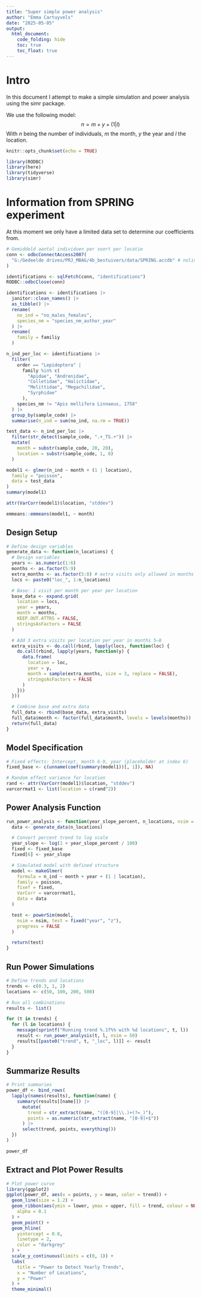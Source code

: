 ```yaml
---
title: "Super simple power analysis"
author: "Emma Cartuyvels"
date: "2025-05-05"
output:
  html_document:
    code_folding: hide
    toc: true
    toc_float: true
---
```

# Intro

In this document I attempt to make a simple simulation and power analysis using the simr package.

We use the following model:
$$
n = m + y + (1|l)
$$
With $n$ being the number of individuals, $m$ the month, $y$ the year and $l$ the location.

```r
knitr::opts_chunk$set(echo = TRUE)

library(RODBC)
library(here)
library(tidyverse)
library(simr)
```

# Information from SPRING experiment

At this moment we only have a limited data set to determine our coefficients from.

```r
# Gemiddeld aantal individuen per soort per locatie
conn <- odbcConnectAccess2007(
  "G:/Gedeelde drives/PRJ_MBAG/4b_bestuivers/data/SPRING.accdb" # nolint
)

identifications <- sqlFetch(conn, "identifications")
RODBC::odbcClose(conn)

identifications <- identifications |>
  janitor::clean_names() |>
  as_tibble() |>
  rename(
    no_ind = "no_males_females",
    species_nm = "species_nm_author_year"
  ) |>
  rename(
    family = familiy
  )

n_ind_per_loc <- identifications |>
  filter(
    order == "Lepidoptera" |
      family %in% c(
        "Apidae", "Andrenidae",
        "Colletidae", "Halictidae",
        "Melittidae", "Megachilidae",
        "Syrphidae"
      ),
    species_nm != "Apis mellifera Linnaeus, 1758"
  ) |>
  group_by(sample_code) |>
  summarise(n_ind = sum(no_ind, na.rm = TRUE))
```

```r
test_data <- n_ind_per_loc |>
  filter(str_detect(sample_code, ".+_TS.+")) |>
  mutate(
    month = substr(sample_code, 20, 20),
    location = substr(sample_code, 1, 8)
  )
```

```r
model1 <- glmer(n_ind ~ month + (1 | location),
  family = "poisson",
  data = test_data
)
summary(model1)

attr(VarCorr(model1)$location, "stddev")
```

```r
emmeans::emmeans(model1, ~ month)
```


## Design Setup

```r
# Define design variables
generate_data <- function(n_locations) {
  # Design variables
  years <- as.numeric(1:6)
  months <- as.factor(5:9)
  extra_months <- as.factor(5:8) # extra visits only allowed in months 5–8
  locs <- paste0("loc_", 1:n_locations)

  # Base: 1 visit per month per year per location
  base_data <- expand.grid(
    location = locs,
    year = years,
    month = months,
    KEEP.OUT.ATTRS = FALSE,
    stringsAsFactors = FALSE
  )

  # Add 3 extra visits per location per year in months 5–8
  extra_visits <- do.call(rbind, lapply(locs, function(loc) {
    do.call(rbind, lapply(years, function(y) {
      data.frame(
        location = loc,
        year = y,
        month = sample(extra_months, size = 3, replace = FALSE),
        stringsAsFactors = FALSE
      )
    }))
  }))

  # Combine base and extra data
  full_data <- rbind(base_data, extra_visits)
  full_data$month <- factor(full_data$month, levels = levels(months))
  return(full_data)
}
```

## Model Specification

```r
# Fixed effects: Intercept, month 6-9, year (placeholder at index 6)
fixed_base <- c(unname(coef(summary(model1))[, 1]), NA)

# Random effect variance for location
rand <- attr(VarCorr(model1)$location, "stddev")
varcorrmat1 <- list(location = c(rand^2))
```

## Power Analysis Function

```r
run_power_analysis <- function(year_slope_percent, n_locations, nsim = 100) {
  data <- generate_data(n_locations)

  # Convert percent trend to log scale
  year_slope <- log(1 + year_slope_percent / 100)
  fixed <- fixed_base
  fixed[6] <- year_slope

  # Simulated model with defined structure
  model <- makeGlmer(
    formula = n_ind ~ month + year + (1 | location),
    family = poisson,
    fixef = fixed,
    VarCorr = varcorrmat1,
    data = data
  )

  test <- powerSim(model,
    nsim = nsim, test = fixed("year", "z"),
    progress = FALSE
  )

  return(test)
}
```

## Run Power Simulations

```r
# Define trends and locations
trends <- c(0.3, 1, 2)
locations <- c(50, 100, 200, 500)

# Run all combinations
results <- list()

for (t in trends) {
  for (l in locations) {
    message(sprintf("Running trend %.1f%% with %d locations", t, l))
    result <- run_power_analysis(t, l, nsim = 50)
    results[[paste0("trend", t, "_loc", l)]] <- result
  }
}
```

## Summarize Results

```r
# Print summaries
power_df <- bind_rows(
  lapply(names(results), function(name) {
    summary(results[[name]]) |>
      mutate(
        trend = str_extract(name, "([0-9]|\\.)+(?=_)"),
        points = as.numeric(str_extract(name, "[0-9]+$"))
      ) |>
      select(trend, points, everything())
  })
)

power_df
```

## Extract and Plot Power Results

```r
# Plot power curve
library(ggplot2)
ggplot(power_df, aes(x = points, y = mean, color = trend)) +
  geom_line(size = 1.2) +
  geom_ribbon(aes(ymin = lower, ymax = upper, fill = trend, colour = NULL),
    alpha = 0.1
  ) +
  geom_point() +
  geom_hline(
    yintercept = 0.8,
    linetype = 2,
    color = "darkgrey"
  ) +
  scale_y_continuous(limits = c(0, 1)) +
  labs(
    title = "Power to Detect Yearly Trends",
    x = "Number of Locations",
    y = "Power"
  ) +
  theme_minimal()
```





